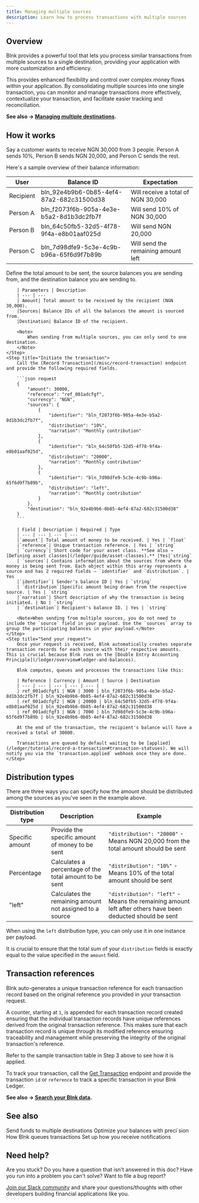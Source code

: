 ```yaml
---
title: Managing multiple sources
description: Learn how to process transactions with multiple sources
---
```

## Overview

Blnk provides a powerful tool that lets you process similar transactions from multiple sources to a single destination, providing your application with more customization and efficiency. 

This provides enhanced flexibility and control over complex money flows within your application. By consolidating multiple sources into one single transaction, you can monitor and manage transactions more effectively, contextualize your transaction, and facilitate easier tracking and reconciliation.

**See also → [Managing multiple destinations](/ledger/tutorial/multiple-destinations).**

## How it works

Say a customer wants to receive NGN 30,000 from 3 people. Person A sends 10%, Person B sends NGN 20,000, and Person C sends the rest.

Here's a sample overview of their balance information:

| User | Balance ID | Expectation
| --- | --- | --- |
| Recipient | bln_92e4b9b6-0b85-4ef4-87a2-682c31500d38 | Will receive a total of NGN 30,000
| Person A | bln_f2073f6b-905a-4e3e-b5a2-8d1b3dc2fb7f | Will send 10% of NGN 30,000
| Person B | bln_64c50fb5-32d5-4f78-9f4a-e8b01aaf025d | Will send NGN 20,000
| Person C | bln_7d98dfe9-5c3e-4c9b-b96a-65f6d9f7b89b | Will send the remaining amount left

<Steps>
	<Step title="Define your transaction parameters">
		Define the total amount to be sent, the source balances you are sending from, and the destination balance you are sending to.
		
		| Parameters | Description
		| --- | ---
		| Amount| Total amount to be received by the recipient (NGN 30,000).
		|Sources| Balance IDs of all the balances the amount is sourced from.
		|Destination| Balance ID of the recipient.
		
		<Note>
			When sending from multiple sources, you can only send to one destination.
		</Note>
	</Step>
	<Step title="Initiate the transaction">
		Call the [Record Transaction](/misc/record-transaction) endpoint and provide the following required fields.
		
		```json request
		{
		    "amount": 30000,
		    "reference": "ref_001adcfgf",
		    "currency": "NGN",
		    "sources": {
			    {
				    "identifier": "bln_f2073f6b-905a-4e3e-b5a2-8d1b3dc2fb7f",
				    "distribution": "10%",
				    "narration": "Monthly contribution"
			    },
			    {
				    "identifier": "bln_64c50fb5-32d5-4f78-9f4a-e8b01aaf025d",
				    "distribution": "20000",
				    "narration": "Monthly contribution"
			    },
			    {
				    "identifier": "bln_7d98dfe9-5c3e-4c9b-b96a-65f6d9f7b89b",
				    "distribution": "left",
				    "narration": "Monthly contribution"
			    }
		    },
		    "destination": "bln_92e4b9b6-0b85-4ef4-87a2-682c31500d38"
		}
		```
		
		| Field | Description | Required | Type
		| --- | --- | --- | ---
		|`amount`| Total amount of money to be received. | Yes | `float`
		|`reference`| Unique transaction reference. | Yes | `string`
		| `currency`| Short code for your asset class. **See also → [Defining asset classes](/ledger/guide/asset-classes).** |Yes|`string`
		| `sources`| Contains information about the sources from where the money is being sent from. Each object within this array represents a source and has 2 required fields — `identifier` and `distribution`. | Yes
		|`identifier`| Sender's balance ID | Yes | `string`
		| `distribution`|Specific amount being drawn from the respective source. | Yes | `string`
		|`narration`| Short description of why the transaction is being initiated. | No | `string`
		| `destination`| Recipient's balance ID. | Yes | `string`
		
		<Note>When sending from multiple sources, you do not need to include the `source` field in your payload. Use the `sources` array to group the participating balances in your payload.</Note>
	</Step>
	<Step title="Send your request">
		Once your request is received, Blnk automatically creates separate transaction records for each source with their respective amounts. This is crucial because Blnk runs on the [Double Entry Accounting Principle](/ledger/overview#ledger-and-balances).
		
		Blnk computes, queues and processes the transactions like this:
		
		| Reference | Currency | Amount | Source | Destination
		| --- | --- | --- | --- | --- |
		| ref_001adcfgf1 | NGN | 3000 | bln_f2073f6b-905a-4e3e-b5a2-8d1b3dc2fb7f | bln_92e4b9b6-0b85-4ef4-87a2-682c31500d38
		| ref_001adcfgf2 | NGN | 20000 | bln_64c50fb5-32d5-4f78-9f4a-e8b01aaf025d | bln_92e4b9b6-0b85-4ef4-87a2-682c31500d38
		| ref_001adcfgf3 | NGN | 7000 | bln_7d98dfe9-5c3e-4c9b-b96a-65f6d9f7b89b | bln_92e4b9b6-0b85-4ef4-87a2-682c31500d38
		
		At the end of the transaction, the recipient's balance will have a received a total of 30000.
		
		Transactions are queued by default waiting to be [applied](/ledger/tutorial/record-a-transaction#transaction-statuses). We will notify you via the `transaction.applied` webhook once they are done.
	</Step>
</Steps>

## Distribution types

There are three ways you can specify how the amount should be distributed among the sources as you've seen in the example above.

| Distribution type | Description | Example
| --- | --- | --- |
| Specific amount | Provide the specific amount of money to be sent | `"distribution": "20000"` - Means NGN 20,000 from the total amount should be sent
| Percentage | Calculates a percentage of the total amount to be sent | `"distribution": "10%"` - Means 10% of the total amount should be sent
| "left" | Calculates the remaining amount not assigned to a source | `"distribution": "left"` - Means the remaining amount left after others have been deducted should be sent

<Warning>When using the `left` distribution type, you can only use it in one instance per payload.</Warning>

It is crucial to ensure that the total sum of your `distribution` fields is exactly equal to the value specified in the `amount` field.

## Transaction references

Blnk auto-generates a unique transaction reference for each transaction record based on the original reference you provided in your transaction request. 

A counter, starting at `1`, is appended for each transaction record created ensuring that the individual transaction records have unique references derived from the original transaction reference. This makes sure that each transaction record is unique through its modified reference ensuring traceability and management while preserving the integrity of the original transaction's reference. 

<Tip>Refer to the sample transaction table in Step 3 above to see how it is applied.</Tip>

To track your transaction, call the [Get Transaction](/misc/get-transaction) endpoint and provide the transaction `id` or `reference` to track a specific transaction in your Blnk Ledger.

**See also → [Search your Blnk data](/ledger/tutorial/search-blnk-data).**

## See also

<CardGroup>
	<Card title="Managing multiple destinations" icon="book-open-cover" href="/ledger/tutorial/multiple-destinations">
        Send funds to multiple destinations
    </Card>
    <Card title="Set up your balance precision" icon="book-open-cover" href="/ledger/tutorial/precision">
        Optimize your balances with preci`sion
    </Card>
	<Card title="Handling concurrency" icon="book-open-cover" href="/ledger/tutorial/queuing-transactions">
		How Blnk queues transactions
    </Card>
    <Card title="Managing notifications" icon="book-open-cover" href="/intro/notifications">
	    Set up how you receive notifications
    </Card>
</CardGroup>

## Need help?

Are you stuck? Do you have a question that isn't answered in this doc? Have you run into a problem you can't solve? Want to file a bug report?

[Join our Slack community](https://join.slack.com/t/blnk-ledger/shared_invite/zt-2fwdivkvm-zHW4F8lwtVsbIaPg~dyx9w) and share your questions/thoughts with other developers building financial applications like you.
